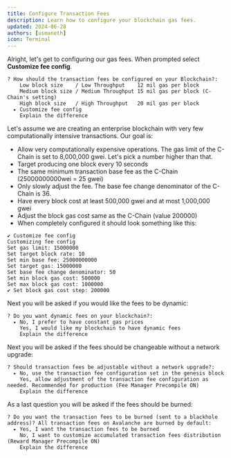 ```yaml
---
title: Configure Transaction Fees
description: Learn how to configure your blockchain gas fees.
updated: 2024-06-28
authors: [usmaneth]
icon: Terminal
---
```


Alright, let's get to configuring our gas fees. When prompted select **Customize fee config**.

```
? How should the transaction fees be configured on your Blockchain?: 
    Low block size    / Low Throughput    12 mil gas per block
    Medium block size / Medium Throughput 15 mil gas per block (C-Chain's setting)
    High block size   / High Throughput   20 mil gas per block
  ▸ Customize fee config
    Explain the difference
```

Let's assume we are creating an enterprise blockchain with very few computationally intensive transactions. Our goal is:

- Allow very computationally expensive operations. The gas limit of the C-Chain is set to 8,000,000 gwei. Let's pick a number higher than that.
- Target producing one block every 10 seconds
- The same minimum transaction base fee as the C-Chain (25000000000wei = 25 gwei)
- Only slowly adjust the fee. The base fee change denominator of the C-Chain is 36.
- Have every block cost at least 500,000 gwei and at most 1,000,000 gwei
- Adjust the block gas cost same as the C-Chain (value 200000)
- When completely configured it should look something like this:

```
✔ Customize fee config
Customizing fee config
Set gas limit: 15000000
Set target block rate: 10
Set min base fee: 25000000000
Set target gas: 15000000
Set base fee change denominator: 50
Set min block gas cost: 500000
Set max block gas cost: 1000000
✔ Set block gas cost step: 200000
```

Next you will be asked if you would like the fees to be dynamic:

```
? Do you want dynamic fees on your blockchain?: 
  ▸ No, I prefer to have constant gas prices
    Yes, I would like my blockchain to have dynamic fees
    Explain the difference
```

Next you will be asked if the fees should be changeable without a network upgrade:

```
? Should transaction fees be adjustable without a network upgrade?: 
  ▸ No, use the transaction fee configuration set in the genesis block
    Yes, allow adjustment of the transaction fee configuration as needed. Recommended for production (Fee Manager Precompile ON)
    Explain the difference
```

As a last question you will be asked if the fees should be burned:

```
? Do you want the transaction fees to be burned (sent to a blackhole address)? All transaction fees on Avalanche are burned by default: 
  ▸ Yes, I want the transaction fees to be burned
    No, I want to customize accumulated transaction fees distribution (Reward Manager Precompile ON)
    Explain the difference
```
